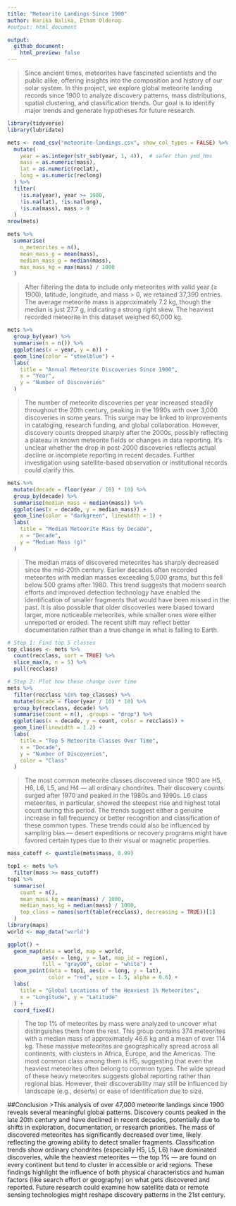 ```yaml
---
title: "Meteorite Landings Since 1900"
author: Harika Nalika, Ethan Olderog
#output: html_document

output: 
  github_document:
    html_preview: false
---
```

>Since ancient times, meteorites have fascinated scientists and the public alike, offering insights into the composition and history of our solar system. In this project, we explore global meteorite landing records since 1900 to analyze discovery patterns, mass distributions, spatial clustering, and classification trends. Our goal is to identify major trends and generate hypotheses for future research.

```r
library(tidyverse)
library(lubridate)

mets <- read_csv("meteorite-landings.csv", show_col_types = FALSE) %>%
  mutate(
    year = as.integer(str_sub(year, 1, 4)),  # safer than ymd_hms
    mass = as.numeric(mass),
    lat = as.numeric(reclat),
    long = as.numeric(reclong)
  ) %>%
  filter(
    !is.na(year), year >= 1900,
    !is.na(lat), !is.na(long),
    !is.na(mass), mass > 0
  )
nrow(mets)

```
```r
mets %>%
  summarise(
    n_meteorites = n(),
    mean_mass_g = mean(mass),
    median_mass_g = median(mass),
    max_mass_kg = max(mass) / 1000
  )
```
>After filtering the data to include only meteorites with valid year (≥ 1900), latitude, longitude, and mass > 0, we retained 37,390 entries. The average meteorite mass is approximately 7.2 kg, though the median is just 27.7 g, indicating a strong right skew. The heaviest recorded meteorite in this dataset weighed 60,000 kg.

```r
mets %>%
  group_by(year) %>%
  summarise(n = n()) %>%
  ggplot(aes(x = year, y = n)) +
  geom_line(color = "steelblue") +
  labs(
    title = "Annual Meteorite Discoveries Since 1900",
    x = "Year",
    y = "Number of Discoveries"
  )

```
>The number of meteorite discoveries per year increased steadily throughout the 20th century, peaking in the 1990s with over 3,000 discoveries in some years. This surge may be linked to improvements in cataloging, research funding, and global collaboration. However, discovery counts dropped sharply after the 2000s, possibly reflecting a plateau in known meteorite fields or changes in data reporting. It's unclear whether the drop in post-2000 discoveries reflects actual decline or incomplete reporting in recent decades. Further investigation using satellite-based observation or institutional records could clarify this.

```r
mets %>%
  mutate(decade = floor(year / 10) * 10) %>%
  group_by(decade) %>%
  summarise(median_mass = median(mass)) %>%
  ggplot(aes(x = decade, y = median_mass)) +
  geom_line(color = "darkgreen", linewidth = 1) +
  labs(
    title = "Median Meteorite Mass by Decade",
    x = "Decade",
    y = "Median Mass (g)"
  )

```
>The median mass of discovered meteorites has sharply decreased since the mid-20th century. Earlier decades often recorded meteorites with median masses exceeding 5,000 grams, but this fell below 500 grams after 1980. This trend suggests that modern search efforts and improved detection technology have enabled the identification of smaller fragments that would have been missed in the past. It is also possible that older discoveries were biased toward larger, more noticeable meteorites, while smaller ones were either unreported or eroded. The recent shift may reflect better documentation rather than a true change in what is falling to Earth.

```r
# Step 1: Find top 5 classes
top_classes <- mets %>%
  count(recclass, sort = TRUE) %>%
  slice_max(n, n = 5) %>%
  pull(recclass)

# Step 2: Plot how these change over time
mets %>%
  filter(recclass %in% top_classes) %>%
  mutate(decade = floor(year / 10) * 10) %>%
  group_by(recclass, decade) %>%
  summarise(count = n(), .groups = "drop") %>%
  ggplot(aes(x = decade, y = count, color = recclass)) +
  geom_line(linewidth = 1.2) +
  labs(
    title = "Top 5 Meteorite Classes Over Time",
    x = "Decade",
    y = "Number of Discoveries",
    color = "Class"
  )

```
>The most common meteorite classes discovered since 1900 are H5, H6, L6, L5, and H4 — all ordinary chondrites. Their discovery counts surged after 1970 and peaked in the 1980s and 1990s. L6 class meteorites, in particular, showed the steepest rise and highest total count during this period. The trends suggest either a genuine increase in fall frequency or better recognition and classification of these common types. These trends could also be influenced by sampling bias — desert expeditions or recovery programs might have favored certain types due to their visual or magnetic properties.

```r
mass_cutoff <- quantile(mets$mass, 0.99)

top1 <- mets %>%
  filter(mass >= mass_cutoff)
top1 %>%
  summarise(
    count = n(),
    mean_mass_kg = mean(mass) / 1000,
    median_mass_kg = median(mass) / 1000,
    top_class = names(sort(table(recclass), decreasing = TRUE))[1]
  )
library(maps)
world <- map_data("world")

ggplot() +
  geom_map(data = world, map = world,
           aes(x = long, y = lat, map_id = region),
           fill = "gray90", color = "white") +
  geom_point(data = top1, aes(x = long, y = lat),
             color = "red", size = 1.5, alpha = 0.6) +
  labs(
    title = "Global Locations of the Heaviest 1% Meteorites",
    x = "Longitude", y = "Latitude"
  ) +
  coord_fixed()
```
>The top 1% of meteorites by mass were analyzed to uncover what distinguishes them from the rest. This group contains 374 meteorites with a median mass of approximately 46.6 kg and a mean of over 114 kg. These massive meteorites are geographically spread across all continents, with clusters in Africa, Europe, and the Americas. The most common class among them is H5, suggesting that even the heaviest meteorites often belong to common types. The wide spread of these heavy meteorites suggests global reporting rather than regional bias. However, their discoverability may still be influenced by landscape (e.g., deserts) or ease of identification due to size.

##Conclusion
>This analysis of over 47,000 meteorite landings since 1900 reveals several meaningful global patterns. Discovery counts peaked in the late 20th century and have declined in recent decades, potentially due to shifts in exploration, documentation, or research priorities. The mass of discovered meteorites has significantly decreased over time, likely reflecting the growing ability to detect smaller fragments. Classification trends show ordinary chondrites (especially H5, L5, L6) have dominated discoveries, while the heaviest meteorites — the top 1% — are found on every continent but tend to cluster in accessible or arid regions.
These findings highlight the influence of both physical characteristics and human factors (like search effort or geography) on what gets discovered and reported. Future research could examine how satellite data or remote sensing technologies might reshape discovery patterns in the 21st century.